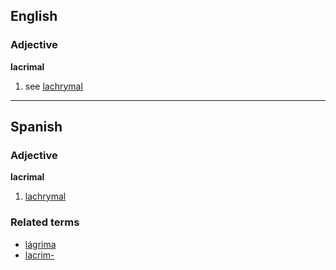 ==English==
===Adjective===
'''lacrimal'''

# see [[lachrymal]]

----

==Spanish==
===Adjective===
'''lacrimal'''

# [[lachrymal]]

===Related terms===
*[[lágrima]]
*[[lacrim-]]